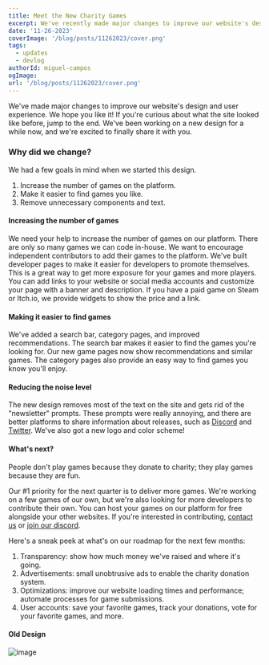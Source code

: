 ```yaml
---
title: Meet the New Charity Games
excerpt: We've recently made major changes to improve our website's design and user experience. We hope you like it!
date: '11-26-2023'
coverImage: '/blog/posts/11262023/cover.png'
tags:
  - updates
  - devlog
authorId: miguel-campos
ogImage:
url: '/blog/posts/11262023/cover.png'
---
```


We've made major changes to improve our website's design and user experience. We hope you like it! If you're curious about what the site looked like before, jump to the end. We've been working on a new design for a while now, and we're excited to finally share it with you.

### Why did we change?

We had a few goals in mind when we started this design.

1. Increase the number of games on the platform.
2. Make it easier to find games you like.
3. Remove unnecessary components and text.

#### Increasing the number of games

We need your help to increase the number of games on our platform. There are only so many games we can code in-house. We want to encourage independent contributors to add their games to the platform. We've built developer pages to make it easier for developers to promote themselves. This is a great way to get more exposure for your games and more players. You can add links to your website or social media accounts and customize your page with a banner and description. If you have a paid game on Steam or Itch.io, we provide widgets to show the price and a link.

#### Making it easier to find games

We've added a search bar, category pages, and improved recommendations. The search bar makes it easier to find the games you're looking for. Our new game pages now show recommendations and similar games. The category pages also provide an easy way to find games you know you'll enjoy.

#### Reducing the noise level

The new design removes most of the text on the site and gets rid of the "newsletter" prompts. These prompts were really annoying, and there are better platforms to share information about releases, such as [Discord](https://discord.gg/Auatjee2BZ) and [Twitter](https://twitter.com/CharityGamesGo). We've also got a new logo and color scheme!

#### What's next?

People don't play games because they donate to charity; they play games because they are fun.

Our #1 priority for the next quarter is to deliver more games. We're working on a few games of our own, but we're also looking for more developers to contribute their own. You can host your games on our platform for free alongside your other websites. If you're interested in contributing, [contact us](/contact) or [join our discord](https://discord.gg/Auatjee2BZ).

Here's a sneak peek at what's on our roadmap for the next few months:

1. Transparency: show how much money we've raised and where it's going.
2. Advertisements: small unobtrusive ads to enable the charity donation system.
3. Optimizations: improve our website loading times and performance; automate processes for game submissions.
4. User accounts: save your favorite games, track your donations, vote for your favorite games, and more.

#### Old Design

![image](/blog/posts/11262023/old-page.png)
